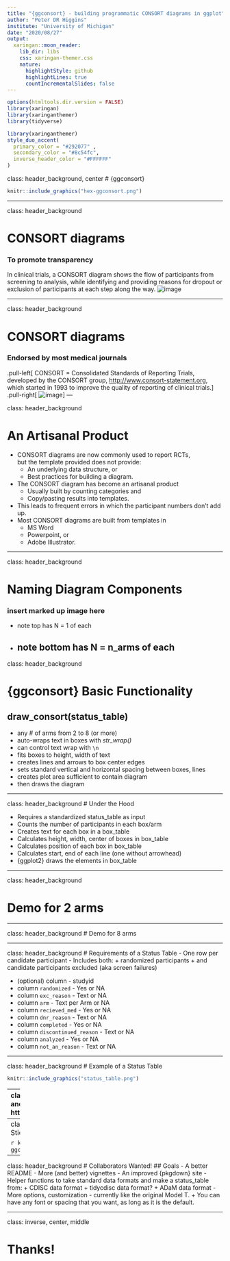 ```yaml
---
title: "{ggconsort} - building programmatic CONSORT diagrams in ggplot"
author: "Peter DR Higgins"
institute: "University of Michigan"
date: "2020/08/27"
output:
  xaringan::moon_reader:
    lib_dir: libs
    css: xaringan-themer.css
    nature:
      highlightStyle: github
      highlightLines: true
      countIncrementalSlides: false
---
```


```r
options(htmltools.dir.version = FALSE)
library(xaringan)
library(xaringanthemer)
library(tidyverse)
```

```r
library(xaringanthemer)
style_duo_accent(
  primary_color = "#292077" ,
  secondary_color = "#8c54fc",
  inverse_header_color = "#FFFFFF"
)
```
class: header_background, center
# {ggconsort}


```r
knitr::include_graphics("hex-ggconsort.png")
```

---

class: header_background

# CONSORT diagrams

### To promote transparency

In clinical trials, a CONSORT diagram shows the flow of participants from screening to analysis, while identifying and providing reasons for dropout or exclusion of participants at each step along the way.
![image](consort5arm_upa_uc.png)

---

class: header_background

# CONSORT diagrams

### Endorsed by most medical journals
.pull-left[
CONSORT = Consolidated Standards of Reporting Trials, developed by the CONSORT group, <http://www.consort-statement.org>, which started in 1993 to improve the quality of reporting of clinical trials.
]
.pull-right[
![image](CONSORT_template.png)
]
---

class: header_background

# An Artisanal Product

- CONSORT diagrams are now commonly used to report RCTs,<br>
  but the template provided does not provide: 
  + An underlying data structure, or 
  + Best practices for building a diagram. 
- The CONSORT diagram has become an artisanal product
  + Usually built by counting categories and 
  + Copy/pasting results into templates. 
- This leads to frequent errors in which the participant numbers don't add up. 
- Most CONSORT diagrams are built from templates in 
  + MS Word
  + Powerpoint, or 
  + Adobe Illustrator.

---

class: header_background

# Naming Diagram Components
### insert marked up image here
- note top has N = 1 of each
- note bottom has N = n_arms of each
---

class: header_background

# {ggconsort} Basic Functionality

## draw_consort(status_table)

- any # of arms from 2 to 8 (or more)
- auto-wraps text in boxes with _str_wrap()_
- can control text wrap with `\n`
- fits boxes to height, width of text
- creates lines and arrows to box center edges
- sets standard vertical and horizontal spacing between boxes, lines
- creates plot area sufficient to contain diagram
- then draws the diagram


---

class: header_background
# Under the Hood

- Requires a standardized status_table as input
- Counts the number of participants in each box/arm
- Creates text for each box in a box_table
- Calculates height, width, center of boxes in box_table
- Calculates position of each box in box_table
- Calculates start, end of each line (one without arrowhead)
- {ggplot2} draws the elements in box_table

---

class: header_background

# Demo for 2 arms

---

class: header_background
# Demo for 8 arms

---

class: header_background
# Requirements of a Status Table
- One row per candidate participant
- Includes both: 
  + randomized participants
  + and candidate participants excluded (aka screen failures)
  
- (optional) column - studyid
- column `randomized` -             Yes or NA
- column `exc_reason` -             Text or NA
- column `arm` -                    Text per Arm or NA
- column `recieved_med` -           Yes or NA
- column `dnr_reason` -             Text or NA
- column `completed` -              Yes or NA
- column `discontinued_reason` -    Text or NA
- column `analyzed` -               Yes or NA
- column `not_an_reason` -          Text or NA

---

class: header_background
# Example of a Status Table
```r
knitr::include_graphics("status_table.png")
```

---
class: header_background
# The Package and Repository
.center[
https://github.com/higgi13425/ggconsort
]

```r
knitr::include_graphics("github-ggconsort.png")
```
---
class: header_background
# The Hex Sticker

```r
knitr::include_graphics("hex-ggconsort.png")
```


---
class: header_background
# Collaborators Wanted!
## Goals
- A better README
- More (and better) vignettes
- An improved {pkgdown} site
- Helper functions to take standard data formats and make a status_table from:
  + CDISC data format
  + tidycdisc data format?
  + ADaM data format
- More options, customization - currently like the original Model T.
  + You can have any font or spacing that you want, as long as it is the default.

---
class: inverse, center, middle

# Thanks!


